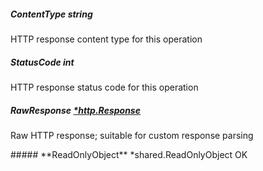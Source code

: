 
##### **ContentType** string
HTTP response content type for this operation

##### **StatusCode** int
HTTP response status code for this operation

##### **RawResponse** [*http.Response](https://pkg.go.dev/net/http#Response)
Raw HTTP response; suitable for custom response parsing

<Collapsible>
    ##### **ReadOnlyObject** *shared.ReadOnlyObject
    OK
    <Collapsible.Break/>
    <ReadOnlyObject/>
</Collapsible>

